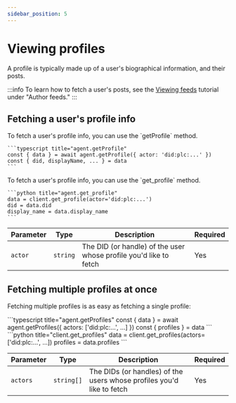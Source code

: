 ```yaml
---
sidebar_position: 5
---
```



# Viewing profiles

A profile is typically made up of a user's biographical information, and their
posts.

:::info
To learn how to fetch a user's posts, see the [Viewing
feeds](/docs/tutorials/viewing-feeds#author-feeds) tutorial under "Author
feeds."
:::

## Fetching a user's profile info

<Tabs groupId="sdk">
  <TabItem value="ts" label="TypeScript">
    To fetch a user's profile info, you can use the `getProfile` method.

    ```typescript title="agent.getProfile"
    const { data } = await agent.getProfile({ actor: 'did:plc:...' })
    const { did, displayName, ... } = data
    ```
  </TabItem>
  <TabItem value="python" label="Python">
    To fetch a user's profile info, you can use the `get_profile` method.

    ```python title="agent.get_profile"
    data = client.get_profile(actor='did:plc:...')
    did = data.did
    display_name = data.display_name
    ```
  </TabItem>
</Tabs>

| Parameter | Type     | Description                                           | Required |
| --------- | -------- | ----------------------------------------------------- | -------- |
| `actor`   | `string` | The DID (or handle) of the user whose profile you'd like to fetch | Yes      |

## Fetching multiple profiles at once

Fetching multiple profiles is as easy as fetching a single profile:

<Tabs groupId="sdk">
  <TabItem value="ts" label="TypeScript">
    ```typescript title="agent.getProfiles"
    const { data } = await agent.getProfiles({ actors: ['did:plc:...', ...] })
    const { profiles } = data
    ```
  </TabItem>
  <TabItem value="python" label="Python">
    ```python title="client.get_profiles"
    data = client.get_profiles(actors=['did:plc:...', ...])
    profiles = data.profiles
    ```
  </TabItem>
</Tabs>

| Parameter | Type     | Description                                           | Required |
| --------- | -------- | ----------------------------------------------------- | -------- |
| `actors`   | `string[]` | The DIDs (or handles) of the users whose profiles you'd like to fetch | Yes      |
